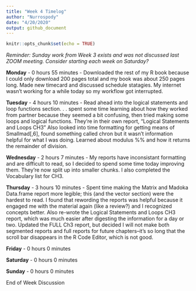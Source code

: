 ```yaml
---
title: "Week 4 Timelog"
author: "Nurrospody"
date: "4/20/2020"
output: github_document
---
```


```r
knitr::opts_chunk$set(echo = TRUE)
```

*Reminder: Sunday work from Week 3 exists and was not discussed last ZOOM meeting.  Consider starting each week on Saturday?*

**Monday** - 0 hours 55 minutes - Downloaded the rest of my R book because I could only download 200 pages total and my book was about 250 pages long.  Made new timecard and discussed schedule statagies.  My internet wasn't working for a while today so my workflow got interrupted.

**Tuesday** - 4 hours 10 minutes - Read ahead into the logical statements and loop functions section. . . spent some time learning about how they worked from partner because they seemed a bit confusing, then tried making some loops and logical functions.  They're in their own report, "Logical Statements and Loops CH3"
Also looked into time formatting for getting means of Smallmad[,6], found something called chron but it wasn't information helpful for what I was doing.  Learned about modulus %% and how it returns the remainder of division.

**Wednesday** - 2 hours 7 minutes - My reports have inconsistant formatting and are difficult to read, so I decided to spend some time today improving them.  They're now split up into smaller chunks.  I also completed the Vocabulary list for CH3.

**Thursday** - 3 hours 10 minutes - Spent time making the Matrix and Madoka Data.frame report more legible; this (and the vector section) were the hardest to read. I found that rewording the reports was helpful because it engaged me with the material again (like a review?) and I recognized concepts better.  Also re-wrote the Logical Statements and Loops CH3 report, which was much easier after digesting the information for a day or two.  Updated the FULL Ch3 report, but decided I will not make both segmented reports and full reports for future chapters--it's so long that the scroll bar disappears in the R Code Editor, which is not good. 

**Friday** - 0 hours 0 minutes

**Saturday** - 0 hours 0 minutes

**Sunday** - 0 hours 0 minutes


End of Week Discussion
